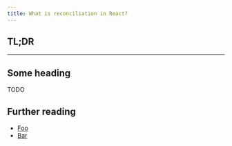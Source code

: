 ```yaml
---
title: What is reconciliation in React?
---
```


## TL;DR

<!-- Do not use any headings within the TL;DR section.  -->

---

## Some heading

TODO

## Further reading

- [Foo](#foo)
- [Bar](#bar)


